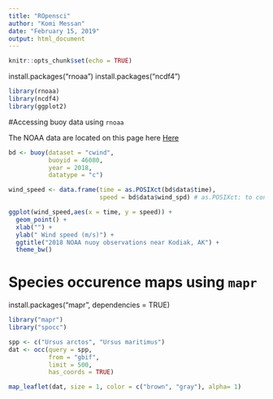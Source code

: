 ```yaml
---
title: "ROpensci"
author: "Komi Messan"
date: "February 15, 2019"
output: html_document
---
```


```r
knitr::opts_chunk$set(echo = TRUE)
```

install.packages("rnoaa") 
install.packages("ncdf4") 


```r
library(rnoaa)
library(ncdf4)
library(ggplot2)
```

#Accessing buoy data using `rnoaa`


The NOAA data are located on this page here [Here](https://www.ndbc.noaa.gov/)

```r
bd <- buoy(dataset = "cwind",
           buoyid = 46080,
           year = 2018,
           datatype = "c")
```


```r
wind_speed <- data.frame(time = as.POSIXct(bd$data$time),
                         speed = bd$data$wind_spd) # as.POSIXct: to convert the time
```


```r
ggplot(wind_speed,aes(x = time, y = speed)) +
  geom_point() +
  xlab("") +
  ylab(" Wind speed (m/s)") +
  ggtitle("2018 NOAA nuoy observations near Kodiak, AK") +
  theme_bw()
```


# Species occurence maps using `mapr`


install.packages("mapr", dependencies = TRUE) 

```r
library("mapr")
library("spocc")
```


```r
spp <- c("Ursus arctos", "Ursus maritimus")
dat <- occ(query = spp, 
           from = "gbif", 
           limit = 500,
           has_coords = TRUE)

map_leaflet(dat, size = 1, color = c("brown", "gray"), alpha= 1)
```




